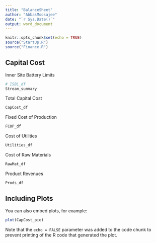 ---
title: "BalanceSheet"
author: "AbbasMoosajee"
date: "`r Sys.Date()`"
output: word_document
---

```{r setup, include=FALSE}
knitr::opts_chunk$set(echo = TRUE)
source("StartUp.R")
source("Finance.R")
```

## Capital Cost
Inner Site Battery Limits

```{r echo=FALSE, message=FALSE}
# ISBL_df
Stream_summary
```
Total Capital Cost
```{r}
CapCost_df
```
Fixed Cost of Production
```{r}
FCOP_df
```
Cost of Utilities
```{r}
Utilities_df
```
Cost of Raw Materials
```{r}
RawMat_df
```
Product Revenues
```{r}
Prods_df
```

## Including Plots

You can also embed plots, for example:

```{r pressure, echo=FALSE}
plot(CapCost_pie)
```

Note that the `echo = FALSE` parameter was added to the code chunk to prevent printing of the R code that generated the plot.
